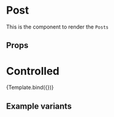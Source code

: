 

<Meta title="components/Post" component={Post} />


# Post

This is the component to render the `Posts`

## Props

<Props />

# Controlled
<Canvas>
  <Story
    name="Controlled"
    args={{
      post: {
        id: '1',
        content: 'qual foi',
        likes: 1,
        created_at: 'qual foi',
        userId: 'qual foi',
        user: {
          email: 'rodrigo@gmail.com',
          id: 'cl6thkskz000637tgp27h8bbq',
          image: 'https://avatars.githubusercontent.com/u/75763403?v=4',
          name: 'Rodrigo Victor'
        }}
    }}>
    {Template.bind({})}
  </Story>
</Canvas>

## Example variants
<Preview>
  <Story name='Variants'>
    <Post post={{
      id: '1',
      content: 'qual foi',
      likes: 1,
      created_at: 'qual foi',
      userId: 'qual foi',
      user: {
        email: 'rodrigo@gmail.com',
        id: 'cl6thkskz000637tgp27h8bbq',
        image: 'https://avatars.githubusercontent.com/u/75763403?v=4',
        name: 'Rodrigo Victor'
      }}}
    />
    <Post post={{
      id: '1',
      content: 'qual foi',
      likes: 1,
      created_at: 'qual foi',
      userId: 'qual foi',
      }}
    />
  </Story>
</Preview>
